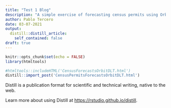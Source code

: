 ```yaml
---
title: "Test 1 Blog"
description: "A simple exercise of forecasting census permits using Orbit"
author: Pablo Tercero
date: 03-07-2021
output:
  distill::distill_article:
    self_contained: false
draft: true
---
```



```r
knitr::opts_chunk$set(echo = FALSE)
library(htmltools)
```

```r
#htmltools::includeHTML('CensusForecastsOrbitDLT.html')
distill::import_post('CensusPermitsForecastsOrbitDLT.html')
```

Distill is a publication format for scientific and technical writing, native to the web.

Learn more about using Distill at <https://rstudio.github.io/distill>.


